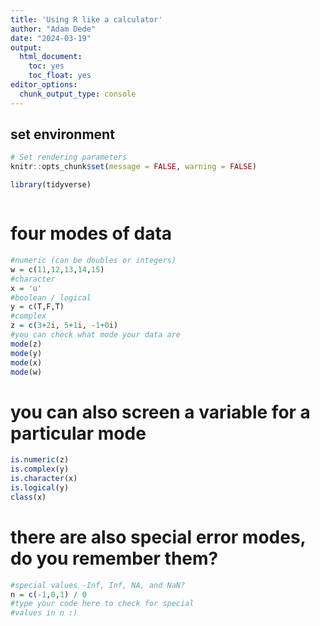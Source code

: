 ```yaml
---
title: 'Using R like a calculator'
author: "Adam Dede"
date: "2024-03-19"
output:
  html_document:
    toc: yes
    toc_float: yes
editor_options:
  chunk_output_type: console
---
```



## set environment

```r

# Set rendering parameters
knitr::opts_chunk$set(message = FALSE, warning = FALSE)

library(tidyverse)



```

# four modes of data 
```r

#numeric (can be doubles or integers)
w = c(11,12,13,14,15)
#character 
x = 'u'
#boolean / logical
y = c(T,F,T)
#complex
z = c(3+2i, 5+1i, -1+0i)
#you can check what mode your data are
mode(z)
mode(y)
mode(x)
mode(w)


```

# you can also screen a variable for a particular mode


```r

is.numeric(z)
is.complex(y)
is.character(x)
is.logical(y)
class(x)

```

# there are also special error modes, do you remember them? 

```r
#special values -Inf, Inf, NA, and NaN?
n = c(-1,0,1) / 0
#type your code here to check for special 
#values in n :)


```


